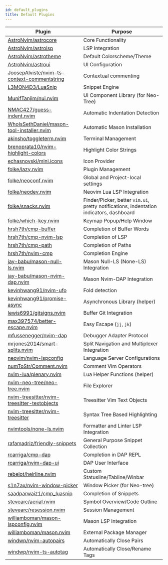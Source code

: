 ```yaml
---
id: default_plugins
title: Default Plugins
---
```


| Plugin                                                                                                        | Purpose                                                                                 |
| ------------------------------------------------------------------------------------------------------------- | --------------------------------------------------------------------------------------- |
| [AstroNvim/astrocore](https://github.com/AstroNvim/astrocore)                                                 | Core Functionality                                                                      |
| [AstroNvim/astrolsp](https://github.com/AstroNvim/astrolsp)                                                   | LSP Integration                                                                         |
| [AstroNvim/astrotheme](https://github.com/AstroNvim/astrotheme)                                               | Default Colorscheme/Theme                                                               |
| [AstroNvim/astroui](https://github.com/AstroNvim/astroui)                                                     | UI Configuration                                                                        |
| [JoosepAlviste/nvim-ts-context-commentstring](https://github.com/JoosepAlviste/nvim-ts-context-commentstring) | Contextual commenting                                                                   |
| [L3MON4D3/LuaSnip](https://github.com/L3MON4D3/LuaSnip)                                                       | Snippet Engine                                                                          |
| [MunifTanjim/nui.nvim](https://github.com/MunifTanjim/nui.nvim)                                               | UI Component Library (for Neo-Tree)                                                     |
| [NMAC427/guess-indent.nvim](https://github.com/NMAC427/guess-indent.nvim)                                     | Automatic Indentation Detection                                                         |
| [WhoIsSethDaniel/mason-tool-installer.nvim](https://github.com/WhoIsSethDaniel/mason-tool-installer.nvim)     | Automatic Mason Installation                                                            |
| [akinsho/toggleterm.nvim](https://github.com/akinsho/toggleterm.nvim)                                         | Terminal Management                                                                     |
| [brenoprata10/nvim-highlight-colors](https://github.com/brenoprata10/nvim-highlight-colors)                   | Highlight Color Strings                                                                 |
| [echasnovski/mini.icons](https://github.com/echasnovski/mini.icons)                                           | Icon Provider                                                                           |
| [folke/lazy.nvim](https://github.com/folke/lazy.nvim)                                                         | Plugin Management                                                                       |
| [folke/neoconf.nvim](https://github.com/folke/neoconf.nvim)                                                   | Global and Project-local settings                                                       |
| [folke/neodev.nvim](https://github.com/folke/neodev.nvim)                                                     | Neovim Lua LSP Integration                                                              |
| [folke/snacks.nvim](https://github.com/folke/snacks.nvim)                                                     | Finder/Picker, better `vim.ui`, pretty notifications, indentation indicators, dashboard |
| [folke/which-key.nvim](https://github.com/folke/which-key.nvim)                                               | Keymap Popup/Help Window                                                                |
| [hrsh7th/cmp-buffer](https://github.com/hrsh7th/cmp-buffer)                                                   | Completion of Buffer Words                                                              |
| [hrsh7th/cmp-nvim-lsp](https://github.com/hrsh7th/cmp-nvim-lsp)                                               | Completion of LSP                                                                       |
| [hrsh7th/cmp-path](https://github.com/hrsh7th/cmp-path)                                                       | Completion of Paths                                                                     |
| [hrsh7th/nvim-cmp](https://github.com/hrsh7th/nvim-cmp)                                                       | Completion Engine                                                                       |
| [jay-babu/mason-null-ls.nvim](https://github.com/jay-babu/mason-null-ls.nvim)                                 | Mason Null-LS (None-LS) Integration                                                     |
| [jay-babu/mason-nvim-dap.nvim](https://github.com/jay-babu/mason-nvim-dap.nvim)                               | Mason Nvim-DAP Integration                                                              |
| [kevinhwang91/nvim-ufo](https://github.com/kevinhwang91/nvim-ufo)                                             | Fold detection                                                                          |
| [kevinhwang91/promise-async](https://github.com/kevinhwang91/promise-async)                                   | Asynchronous Library (helper)                                                           |
| [lewis6991/gitsigns.nvim](https://github.com/lewis6991/gitsigns.nvim)                                         | Buffer Git Integration                                                                  |
| [max397574/better-escape.nvim](https://github.com/max397574/better-escape.nvim)                               | Easy Escape (`jj`, `jk`)                                                                |
| [mfussenegger/nvim-dap](https://github.com/mfussenegger/nvim-dap)                                             | Debugger Adapter Protocol                                                               |
| [mrjones2014/smart-splits.nvim](https://github.com/mrjones2014/smart-splits.nvim)                             | Split Navigation and Multiplexer Integration                                            |
| [neovim/nvim-lspconfig](https://github.com/neovim/nvim-lspconfig)                                             | Language Server Configurations                                                          |
| [numToStr/Comment.nvim](https://github.com/numToStr/Comment.nvim)                                             | Comment Vim Operators                                                                   |
| [nvim-lua/plenary.nvim](https://github.com/nvim-lua/plenary.nvim)                                             | Lua Helper Functions (helper)                                                           |
| [nvim-neo-tree/neo-tree.nvim](https://github.com/nvim-neo-tree/neo-tree.nvim)                                 | File Explorer                                                                           |
| [nvim-treesitter/nvim-treesitter-textobjects](https://github.com/nvim-treesitter/nvim-treesitter-textobjects) | Treesitter Vim Text Objects                                                             |
| [nvim-treesitter/nvim-treesitter](https://github.com/nvim-treesitter/nvim-treesitter)                         | Syntax Tree Based Highlighting                                                          |
| [nvimtools/none-ls.nvim](https://github.com/nvimtools/none-ls.nvim)                                           | Formatter and Linter LSP Integration                                                    |
| [rafamadriz/friendly-snippets](https://github.com/rafamadriz/friendly-snippets)                               | General Purpose Snippet Collection                                                      |
| [rcarriga/cmp-dap](https://github.com/rcarriga/cmp-dap)                                                       | Completion in DAP REPL                                                                  |
| [rcarriga/nvim-dap-ui](https://github.com/rcarriga/nvim-dap-ui)                                               | DAP User Interface                                                                      |
| [rebelot/heirline.nvim](https://github.com/rebelot/heirline.nvim)                                             | Custom Statusline/Tabline/Winbar                                                        |
| [s1n7ax/nvim-window-picker](https://github.com/s1n7ax/nvim-window-picker)                                     | Window Picker (for Neo-tree)                                                            |
| [saadparwaiz1/cmp_luasnip](https://github.com/saadparwaiz1/cmp_luasnip)                                       | Completion of Snippets                                                                  |
| [stevearc/aerial.nvim](https://github.com/stevearc/aerial.nvim)                                               | Symbol Overview/Code Outline                                                            |
| [stevearc/resession.nvim](https://github.com/stevearc/resession.nvim)                                         | Session Management                                                                      |
| [williamboman/mason-lspconfig.nvim](https://github.com/williamboman/mason-lspconfig.nvim)                     | Mason LSP Integration                                                                   |
| [williamboman/mason.nvim](https://github.com/williamboman/mason.nvim)                                         | External Package Manager                                                                |
| [windwp/nvim-autopairs](https://github.com/windwp/nvim-autopairs)                                             | Automatically Close Pairs                                                               |
| [windwp/nvim-ts-autotag](https://github.com/windwp/nvim-ts-autotag)                                           | Automatically Close/Rename Tags                                                         |
